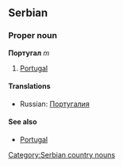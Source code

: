 ==Serbian==
===Proper noun===
'''Португал''' ''m''
#[[Portugal]]
====Translations====
*Russian: [[Португалия]]
====See also====
*[[Portugal]]
[[Category:Serbian country nouns]]